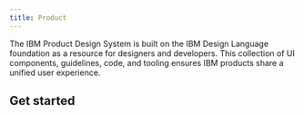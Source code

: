 ```yaml
---
title: Product
---
```


<PageDescription>
  The IBM Product Design System is built on the IBM Design Language foundation
  as a resource for designers and developers. This collection of UI components,
  guidelines, code, and tooling ensures IBM products share a unified user
  experience.
</PageDescription>

## Get started
